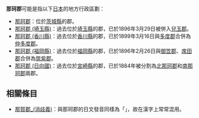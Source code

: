 '''那珂郡'''可能是指以下[[日本|日本]]的地方行政區劃：
*[[那珂郡|那珂郡]]：位於[[茨城縣|茨城縣]]的郡。
*[[那珂郡_(埼玉縣)|那珂郡 (埼玉縣)]]：過去位於[[埼玉縣|埼玉縣]]的郡，已於1896年3月29日被併入[[兒玉郡|兒玉郡]]。
*[[那珂郡_(香川縣)|那珂郡 (香川縣)]]：過去位於[[香川縣|香川縣]]的郡，已於1899年3月16日與[[多度郡|多度郡]]合併為[[仲多度郡|仲多度郡]]。
*[[那珂郡_(福岡縣)|那珂郡 (福岡縣)]]：過去位於[[福岡縣|福岡縣]]的郡，已於1896年2月26日與[[御笠郡|御笠郡]]、[[席田郡_(福岡縣)|席田郡]]合併為[[筑紫郡|筑紫郡]]。
*[[那珂郡_(日向國)|那珂郡 (日向國)]]：過去位於[[宮崎縣|宮崎縣]]的郡，已於1884年被分割為[[北那珂郡|北那珂郡]]和[[南那珂郡|南那珂郡]]兩郡。

==相關條目==
* [[那賀郡_(消歧義)|那賀郡_(消歧義)]]：與那珂郡的日文發音同樣為「{{lang|ja|なかぐん}}」，故在漢字上常常混用。

{{disambig|N那|Cat=三字日本地名消歧義}}